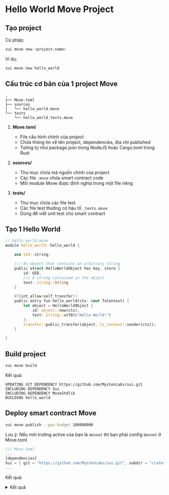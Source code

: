# Hello World Move Project 



## Tạo project 

Cú pháp: 

```bash
sui move new <project-name>
```

Ví dụ: 
```bash
sui move new hello_world
```


## Cấu trúc cơ bản của 1 project Move 

```
.
├── Move.toml
├── sources
│   └── hello_world.move
└── tests
    └── hello_world_tests.move
```

1. **Move.toml**
   - File cấu hình chính của project
   - Chứa thông tin về tên project, dependencies, địa chỉ published
   - Tương tự như package.json trong NodeJS hoặc Cargo.toml trong Rust

2. **sources/**
   - Thư mục chứa mã nguồn chính của project
   - Các file `.move` chứa smart contract code
   - Mỗi module Move được định nghĩa trong một file riêng

3. **tests/**
   - Thư mục chứa các file test
   - Các file test thường có hậu tố `_tests.move`
   - Dùng để viết unit test cho smart contract


## Tạo 1 Hello World

```rust
// hello_world.move
module hello_world::hello_world {

    use std::string;

    /// An object that contains an arbitrary string
    public struct HelloWorldObject has key, store {
        id: UID,
        /// A string contained in the object
        text: string::String
    }

    #[lint_allow(self_transfer)]
    public entry fun hello_world(ctx: &mut TxContext) {
        let object = HelloWorldObject {
            id: object::new(ctx),
            text: string::utf8(b"Hello World!")
        };
        transfer::public_transfer(object, tx_context::sender(ctx));
    }

}
```

## Build project

```bash
sui move build
```

Kết quả: 
```
UPDATING GIT DEPENDENCY https://github.com/MystenLabs/sui.git
INCLUDING DEPENDENCY Sui
INCLUDING DEPENDENCY MoveStdlib
BUILDING hello_world
```

## Deploy smart contract Move

```bash
sui move publish --gas-budget 100000000
```

Lưu ý: Nếu môi trường active của bạn là `devnet` thì bạn phải config `devnet` ở Move.toml 


```rust
/// Move.toml
...
[dependencies]
Sui = { git = "https://github.com/MystenLabs/sui.git", subdir = "crates/sui-framework/packages/sui-framework", rev = "framework/devnet" }
...
```


Kết quả: 

<details>
  <summary>Kết quả</summary>
```bash
Transaction Digest: 2zSX9dfsMUAAG8qYtGHy7scXM2d4jgEurohHrSUtYrGB
╭──────────────────────────────────────────────────────────────────────────────────────────────────────────────╮
│ Transaction Data                                                                                             │
├──────────────────────────────────────────────────────────────────────────────────────────────────────────────┤
│ Sender: 0x9d38536027abeec2274f2b750fadba202174da9fbd9fa75a760ee99c8b3ad82f                                   │
│ Gas Owner: 0x9d38536027abeec2274f2b750fadba202174da9fbd9fa75a760ee99c8b3ad82f                                │
│ Gas Budget: 100000000 MIST                                                                                   │
│ Gas Price: 1000 MIST                                                                                         │
│ Gas Payment:                                                                                                 │
│  ┌──                                                                                                         │
│  │ ID: 0x9f830e09ef34783e7fba678030a7e2dafce5a8bef1012b4e27fad06d70db1b70                                    │
│  │ Version: 7                                                                                                │
│  │ Digest: 68NHQhDagzFW3US6hxqwo5Kg948M7pgmq6akHU5aMXVR                                                      │
│  └──                                                                                                         │
│                                                                                                              │
│ Transaction Kind: Programmable                                                                               │
│ ╭──────────────────────────────────────────────────────────────────────────────────────────────────────────╮ │
│ │ Input Objects                                                                                            │ │
│ ├──────────────────────────────────────────────────────────────────────────────────────────────────────────┤ │
│ │ 0   Pure Arg: Type: address, Value: "0x9d38536027abeec2274f2b750fadba202174da9fbd9fa75a760ee99c8b3ad82f" │ │
│ ╰──────────────────────────────────────────────────────────────────────────────────────────────────────────╯ │
│ ╭─────────────────────────────────────────────────────────────────────────╮                                  │
│ │ Commands                                                                │                                  │
│ ├─────────────────────────────────────────────────────────────────────────┤                                  │
│ │ 0  Publish:                                                             │                                  │
│ │  ┌                                                                      │                                  │
│ │  │ Dependencies:                                                        │                                  │
│ │  │   0x0000000000000000000000000000000000000000000000000000000000000001 │                                  │
│ │  │   0x0000000000000000000000000000000000000000000000000000000000000002 │                                  │
│ │  └                                                                      │                                  │
│ │                                                                         │                                  │
│ │ 1  TransferObjects:                                                     │                                  │
│ │  ┌                                                                      │                                  │
│ │  │ Arguments:                                                           │                                  │
│ │  │   Result 0                                                           │                                  │
│ │  │ Address: Input  0                                                    │                                  │
│ │  └                                                                      │                                  │
│ ╰─────────────────────────────────────────────────────────────────────────╯                                  │
│                                                                                                              │
│ Signatures:                                                                                                  │
│    h2foMg640sscAuasItZSOGtBy0GXMouFgvBQwjUK0X0ERJv4YhS2a0tSoVguI50lWOUmd58kKApa4CQ8x72WCw==                  │
│                                                                                                              │
╰──────────────────────────────────────────────────────────────────────────────────────────────────────────────╯
╭───────────────────────────────────────────────────────────────────────────────────────────────────╮
│ Transaction Effects                                                                               │
├───────────────────────────────────────────────────────────────────────────────────────────────────┤
│ Digest: 2zSX9dfsMUAAG8qYtGHy7scXM2d4jgEurohHrSUtYrGB                                              │
│ Status: Success                                                                                   │
│ Executed Epoch: 10                                                                                │
│                                                                                                   │
│ Created Objects:                                                                                  │
│  ┌──                                                                                              │
│  │ ID: 0x431b31b72639bff5109fcb23656f8891d4a98324eb146126d7d8526a7bc0c4dd                         │
│  │ Owner: Immutable                                                                               │
│  │ Version: 1                                                                                     │
│  │ Digest: 6zsDSiib5Yk2vAeGhLapFiKTUpHGicPoe8xPrasVghM                                            │
│  └──                                                                                              │
│  ┌──                                                                                              │
│  │ ID: 0xcd9f8e96341ee1d5f30e2880002b06a1a80f50c4630552e0c6e9ec7e004ff912                         │
│  │ Owner: Account Address ( 0x9d38536027abeec2274f2b750fadba202174da9fbd9fa75a760ee99c8b3ad82f )  │
│  │ Version: 8                                                                                     │
│  │ Digest: F4WUtwwV7ymL7dFQnqX4T6AiRkbP2ukzoxDcsFBjrcbV                                           │
│  └──                                                                                              │
│ Mutated Objects:                                                                                  │
│  ┌──                                                                                              │
│  │ ID: 0x9f830e09ef34783e7fba678030a7e2dafce5a8bef1012b4e27fad06d70db1b70                         │
│  │ Owner: Account Address ( 0x9d38536027abeec2274f2b750fadba202174da9fbd9fa75a760ee99c8b3ad82f )  │
│  │ Version: 8                                                                                     │
│  │ Digest: ECftyjH5LM4JcXEsLtMmHdiRYEobMA417ZF8w3nnQUvp                                           │
│  └──                                                                                              │
│ Gas Object:                                                                                       │
│  ┌──                                                                                              │
│  │ ID: 0x9f830e09ef34783e7fba678030a7e2dafce5a8bef1012b4e27fad06d70db1b70                         │
│  │ Owner: Account Address ( 0x9d38536027abeec2274f2b750fadba202174da9fbd9fa75a760ee99c8b3ad82f )  │
│  │ Version: 8                                                                                     │
│  │ Digest: ECftyjH5LM4JcXEsLtMmHdiRYEobMA417ZF8w3nnQUvp                                           │
│  └──                                                                                              │
│ Gas Cost Summary:                                                                                 │
│    Storage Cost: 7911600 MIST                                                                     │
│    Computation Cost: 1000000 MIST                                                                 │
│    Storage Rebate: 978120 MIST                                                                    │
│    Non-refundable Storage Fee: 9880 MIST                                                          │
│                                                                                                   │
│ Transaction Dependencies:                                                                         │
│    V58JkCa5qyDaoRoUrsGjn8kaH6tLhrvbfDkQG7TczWt                                                    │
│    9a5y4cEDXa6piUnWAm1pah5JvxkwfJWHSx1NPg6ctaar                                                   │
╰───────────────────────────────────────────────────────────────────────────────────────────────────╯
╭─────────────────────────────╮
│ No transaction block events │
╰─────────────────────────────╯

╭──────────────────────────────────────────────────────────────────────────────────────────────────╮
│ Object Changes                                                                                   │
├──────────────────────────────────────────────────────────────────────────────────────────────────┤
│ Created Objects:                                                                                 │
│  ┌──                                                                                             │
│  │ ObjectID: 0xcd9f8e96341ee1d5f30e2880002b06a1a80f50c4630552e0c6e9ec7e004ff912                  │
│  │ Sender: 0x9d38536027abeec2274f2b750fadba202174da9fbd9fa75a760ee99c8b3ad82f                    │
│  │ Owner: Account Address ( 0x9d38536027abeec2274f2b750fadba202174da9fbd9fa75a760ee99c8b3ad82f ) │
│  │ ObjectType: 0x2::package::UpgradeCap                                                          │
│  │ Version: 8                                                                                    │
│  │ Digest: F4WUtwwV7ymL7dFQnqX4T6AiRkbP2ukzoxDcsFBjrcbV                                          │
│  └──                                                                                             │
│ Mutated Objects:                                                                                 │
│  ┌──                                                                                             │
│  │ ObjectID: 0x9f830e09ef34783e7fba678030a7e2dafce5a8bef1012b4e27fad06d70db1b70                  │
│  │ Sender: 0x9d38536027abeec2274f2b750fadba202174da9fbd9fa75a760ee99c8b3ad82f                    │
│  │ Owner: Account Address ( 0x9d38536027abeec2274f2b750fadba202174da9fbd9fa75a760ee99c8b3ad82f ) │
│  │ ObjectType: 0x2::coin::Coin<0x2::sui::SUI>                                                    │
│  │ Version: 8                                                                                    │
│  │ Digest: ECftyjH5LM4JcXEsLtMmHdiRYEobMA417ZF8w3nnQUvp                                          │
│  └──                                                                                             │
│ Published Objects:                                                                               │
│  ┌──                                                                                             │
│  │ PackageID: 0x431b31b72639bff5109fcb23656f8891d4a98324eb146126d7d8526a7bc0c4dd                 │
│  │ Version: 1                                                                                    │
│  │ Digest: 6zsDSiib5Yk2vAeGhLapFiKTUpHGicPoe8xPrasVghM                                           │
│  │ Modules: hello_world                                                                          │
│  └──                                                                                             │
╰──────────────────────────────────────────────────────────────────────────────────────────────────╯
╭───────────────────────────────────────────────────────────────────────────────────────────────────╮
│ Balance Changes                                                                                   │
├───────────────────────────────────────────────────────────────────────────────────────────────────┤
│  ┌──                                                                                              │
│  │ Owner: Account Address ( 0x9d38536027abeec2274f2b750fadba202174da9fbd9fa75a760ee99c8b3ad82f )  │
│  │ CoinType: 0x2::sui::SUI                                                                        │
│  │ Amount: -7933480                                                                               │
│  └──                                                                                              │
╰───────────────────────────────────────────────────────────────────────────────────────────────────╯
```
</details>





